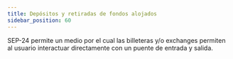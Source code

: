 ```yaml
---
title: Depósitos y retiradas de fondos alojados
sidebar_position: 60
---
```



SEP-24 permite un medio por el cual las billeteras y/o exchanges permiten al usuario interactuar directamente con un puente de entrada y salida.

<DocCardList />
